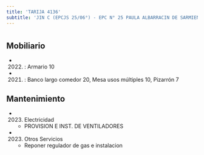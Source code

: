 ```yaml
---
title: 'TARIJA 4136'
subtitle: 'JIN C (EPCJS 25/06°) - EPC N° 25 PAULA ALBARRACIN DE SARMIENTO - ESCUELA DE MAESTROS ([A] 02)'
---
```


#


## Mobiliario

*  (2022) : Armario 10 

*  (2021) : Banco largo comedor 20, Mesa usos múltiples 10, Pizarrón 7 





## Mantenimiento

*  (2023) Electricidad 
    + PROVISION E INST. DE VENTILADORES

*  (2023) Otros Servicios 
    + Reponer regulador de gas e instalacion



